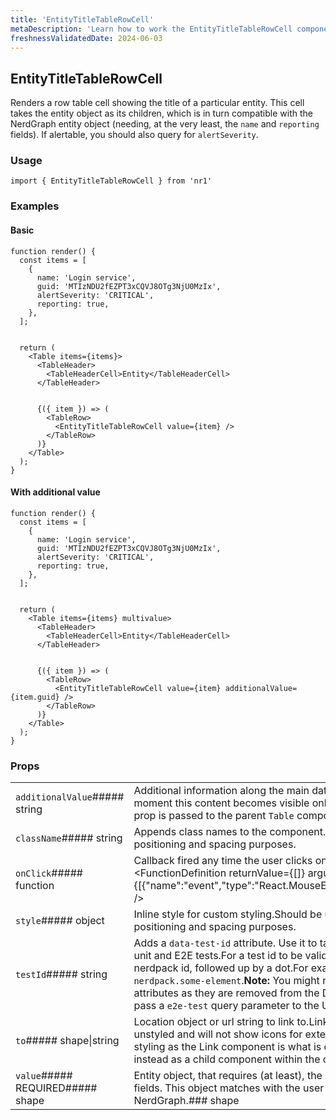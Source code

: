 ```yaml
---
title: 'EntityTitleTableRowCell'
metaDescription: 'Learn how to work the EntityTitleTableRowCell component'
freshnessValidatedDate: 2024-06-03
---
```

## EntityTitleTableRowCell

Renders a row table cell showing the title of a particular entity. This cell takes the entity object as its children, which is in turn compatible with the NerdGraph entity object (needing, at the very least, the `name` and `reporting` fields). If alertable, you should also query for `alertSeverity`.

### Usage

```
import { EntityTitleTableRowCell } from 'nr1'
```



### Examples

#### Basic

```
function render() {
  const items = [
    {
      name: 'Login service',
      guid: 'MTIzNDU2fEZPT3xCQVJ8OTg3NjU0MzIx',
      alertSeverity: 'CRITICAL',
      reporting: true,
    },
  ];


  return (
    <Table items={items}>
      <TableHeader>
        <TableHeaderCell>Entity</TableHeaderCell>
      </TableHeader>


      {({ item }) => (
        <TableRow>
          <EntityTitleTableRowCell value={item} />
        </TableRow>
      )}
    </Table>
  );
}
```



#### With additional value

```
function render() {
  const items = [
    {
      name: 'Login service',
      guid: 'MTIzNDU2fEZPT3xCQVJ8OTg3NjU0MzIx',
      alertSeverity: 'CRITICAL',
      reporting: true,
    },
  ];


  return (
    <Table items={items} multivalue>
      <TableHeader>
        <TableHeaderCell>Entity</TableHeaderCell>
      </TableHeader>


      {({ item }) => (
        <TableRow>
          <EntityTitleTableRowCell value={item} additionalValue={item.guid} />
        </TableRow>
      )}
    </Table>
  );
}
```



### Props

|                                  |                                                                                                                                                                                                                                                                                                                                                                                                                                                                                                 |
| -------------------------------- | ----------------------------------------------------------------------------------------------------------------------------------------------------------------------------------------------------------------------------------------------------------------------------------------------------------------------------------------------------------------------------------------------------------------------------------------------------------------------------------------------- |
| `additionalValue`##### string    | Additional information along the main data in the cell.**Note:** At the moment this content becomes visible only when the `multivalue` prop is passed to the parent `Table` component.                                                                                                                                                                                                                                                                                                          |
| `className`##### string          | Appends class names to the component.Should be used only for positioning and spacing purposes.                                                                                                                                                                                                                                                                                                                                                                                                  |
| `onClick`##### function          | Callback fired any time the user clicks on the cell.&lt;FunctionDefinition returnValue=&#x7B;\[]} arguments=&#x7B;\[&#x7B;"name":"event","type":"React.MouseEvent","description":""}]} />                                                                                                                                                                                                                                                                                                       |
| `style`##### object              | Inline style for custom styling.Should be used only for positioning and spacing purposes.                                                                                                                                                                                                                                                                                                                                                                                                       |
| `testId`##### string             | Adds a `data-test-id` attribute. Use it to target the component in unit and E2E tests.For a test id to be valid, prefix it with your nerdpack id, followed up by a dot.For example, `my-nerdpack.some-element`.**Note:** You might not see `data-test-id` attributes as they are removed from the DOM, to debug them pass a `e2e-test` query parameter to the URL.                                                                                                                              |
| `to`##### shape\|string          | Location object or url string to link to.Linked `TableRowCell`s are unstyled and will not show icons for external links. If the same styling as the Link component is what is desired, then use a `Link` instead as a child component within the cell.### shape|                                      |   | | ------------------------------------ | - | | `pathname`##### REQUIRED##### string |   | | `search`##### string                 |   | | `hash`##### string                   |   | |
| `value`##### REQUIRED##### shape | Entity object, that requires (at least), the `name` and `reporting` fields. This object matches with the user structure obtained from NerdGraph.### shape|                                        |   | | -------------------------------------- | - | | `name`##### REQUIRED##### string       |   | | `alertSeverity`##### string            |   | | `reporting`##### REQUIRED##### boolean |   |                                                                                             |